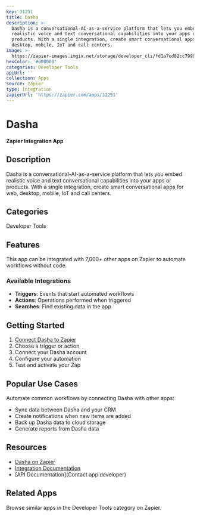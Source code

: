 ```yaml
---
key: 31251
title: Dasha
description: >-
  Dasha is a conversational-AI-as-a-service platform that lets you embed
  realistic voice and text conversational capabilities into your apps or
  products. With a single integration, create smart conversational apps for web,
  desktop, mobile, IoT and call centers.
image: >-
  https://zapier-images.imgix.net/storage/developer_cli/fd1a7cd82cc7999f373093ae763720bc.png?auto=format%2Ccompress&ixlib=python-3.0.0&q=50
hexColor: '#000000'
categories: Developer Tools
apiUrl: ''
collection: Apps
source: zapier
type: Integration
zapierUrl: 'https://zapier.com/apps/31251'
---
```

# Dasha

**Zapier Integration App**

## Description

Dasha is a conversational-AI-as-a-service platform that lets you embed realistic voice and text conversational capabilities into your apps or products. With a single integration, create smart conversational apps for web, desktop, mobile, IoT and call centers.

## Categories

Developer Tools

## Features

This app can be integrated with 7,000+ other apps on Zapier to automate workflows without code.

### Available Integrations

- **Triggers**: Events that start automated workflows
- **Actions**: Operations performed when triggered
- **Searches**: Find existing data in the app

## Getting Started

1. [Connect Dasha to Zapier](https://zapier.com/apps/31251)
2. Choose a trigger or action
3. Connect your Dasha account
4. Configure your automation
5. Test and activate your Zap

## Popular Use Cases

Automate common workflows by connecting Dasha with other apps:

- Sync data between Dasha and your CRM
- Create notifications when new items are added
- Back up Dasha data to cloud storage
- Generate reports from Dasha data

## Resources

- [Dasha on Zapier](https://zapier.com/apps/31251)
- [Integration Documentation](https://zapier.com/apps/31251/integrations)
- [API Documentation](Contact app developer)

## Related Apps

Browse similar apps in the Developer Tools category on Zapier.
